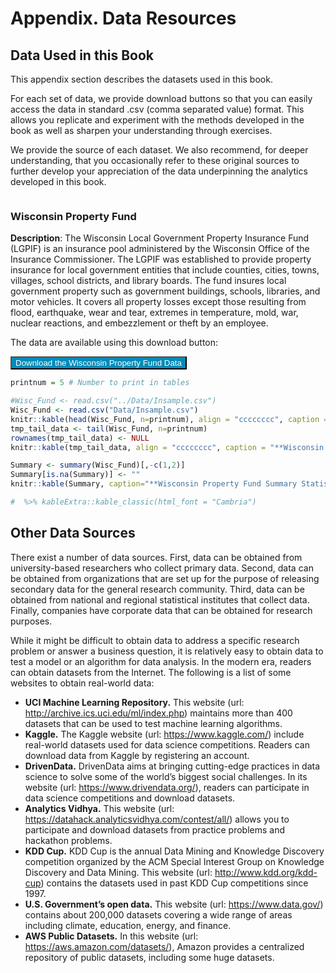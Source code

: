 
#  Appendix. Data Resources


## Data Used in this Book


This appendix section describes the datasets used in this book.

For each set of data, we provide download buttons so that you can easily access the data in standard .csv (comma separated value) format. This allows you replicate and experiment with the methods developed in the book as well as sharpen your understanding through exercises.

We provide the source of each dataset. We also recommend, for deeper understanding, that you occasionally refer to these original sources to further develop your appreciation of the data underpinning the analytics developed in this book.



```r


```

###  Wisconsin Property Fund {#S:WiscPropFundA}


**Description**: The Wisconsin Local Government Property Insurance Fund (LGPIF) is an insurance pool administered by the Wisconsin Office of the Insurance Commissioner. The LGPIF was established to provide property insurance for local government entities that include counties, cities, towns, villages, school districts, and library boards. The fund insures local government property such as government buildings, schools, libraries, and motor vehicles. It covers all property losses except those resulting from flood, earthquake, wear and tear, extremes in temperature, mold, war, nuclear reactions, and embezzlement or theft by an employee.


The data are available using this download button: <a href="https://raw.githubusercontent.com/OpenActTexts/Loss-Data-Analytics/master/Data/PropertyFundInsample.csv" download> 

<button type="button"  style="background-color:#008CBA;color:white">Download the Wisconsin Property Fund Data</button></a> 




```r
printnum = 5 # Number to print in tables

#Wisc_Fund <- read.csv("../Data/Insample.csv")
Wisc_Fund <- read.csv("Data/Insample.csv")
knitr::kable(head(Wisc_Fund, n=printnum), align = "cccccccc", caption = "**Wisconsin Property Fund First Five Rows**")
tmp_tail_data <- tail(Wisc_Fund, n=printnum)
rownames(tmp_tail_data) <- NULL
knitr::kable(tmp_tail_data, align = "cccccccc", caption = "**Wisconsin Property Fund Last Five Rows**")
```



```r
Summary <- summary(Wisc_Fund)[,-c(1,2)]
Summary[is.na(Summary)] <- ""
knitr::kable(Summary, caption="**Wisconsin Property Fund Summary Statistics**") 

#  %>% kableExtra::kable_classic(html_font = "Cambria")
```    

## Other Data Sources

There exist a number of data sources. First, data can be obtained from university-based researchers who collect primary data. Second, data can be obtained from organizations that are set up for the purpose of releasing secondary data for the general research community. Third, data can be obtained from national and regional statistical institutes that collect data. Finally, companies have corporate data that can be obtained for research purposes.

While it might be difficult to obtain data to address a specific research problem or answer a business question, it is relatively easy to obtain data to test a model or an algorithm for data analysis. In the modern era, readers can obtain datasets from the Internet. The following is a list of some websites to obtain real-world data:

*  **UCI Machine Learning Repository.** This website (url: [http://archive.ics.uci.edu/ml/index.php](http://archive.ics.uci.edu/ml/index.php)) maintains more than 400 datasets that can be used to test machine learning algorithms.
*  **Kaggle.** The Kaggle website (url: [https://www.kaggle.com/](https://www.kaggle.com/)) include real-world datasets used for data science competitions. Readers can download data from Kaggle by registering an account.
*  **DrivenData.** DrivenData aims at bringing cutting-edge practices in data science to solve some of the world's biggest social challenges. In its website (url: [https://www.drivendata.org/](https://www.drivendata.org/)), readers can participate in data science competitions and download datasets.
*  **Analytics Vidhya.** This website (url: [https://datahack.analyticsvidhya.com/contest/all/](https://datahack.analyticsvidhya.com/contest/all/)) allows you to participate and download datasets from practice problems and hackathon problems. 
*  **KDD Cup.** KDD Cup is the annual Data Mining and Knowledge Discovery competition organized by the ACM Special Interest Group on Knowledge Discovery and Data Mining. This website (url: [http://www.kdd.org/kdd-cup](http://www.kdd.org/kdd-cup)) contains the datasets used in past KDD Cup competitions since 1997.
*  **U.S. Government's open data.** This website (url: [https://www.data.gov/](https://www.data.gov/)) contains about 200,000 datasets covering a wide range of areas including climate, education, energy, and finance.
*  **AWS Public Datasets.** In this website (url: [https://aws.amazon.com/datasets/](https://aws.amazon.com/datasets/)), Amazon provides a centralized repository of public datasets, including some huge datasets.

